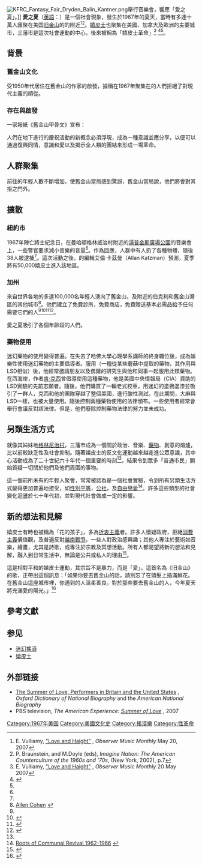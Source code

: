 [[File:KFRC_Fantasy_Fair_Dryden_Balin_Kantner.png|thumb]]舉行音樂會，響應「愛之夏」。]]
'''愛之夏'''（[[英語|英語]]：'''{{lang|en|Summer of Love}}'''）是一個社會現象，發生於1967年的夏天，當時有多達十萬人匯聚在美国[[旧金山|旧金山]]的{{link-en|海特-艾許伯里區|Haight-Ashbury}}的附近<ref>E. Vulliamy, [http://observer.guardian.co.uk/omm/story/0,,2080202,00.html "Love and Haight"] {{Wayback|url=http://observer.guardian.co.uk/omm/story/0,,2080202,00.html |date=20081014020935 }}, ''Observer Music Monthly'' May 20, 2007</ref><ref name="#1">P. Braunstein, and M.Doyle (eds), ''Imagine Nation: The American Counterculture of the 1960s and '70s'', (New York, 2002), p.7</ref>。[[嬉皮士|嬉皮士]]也聚集在美國、加拿大及歐洲的主要城市，三藩市是這次社會運動的中心，後來被稱為「嬉皮士革命」<ref>E. Vulliamy, [http://observer.guardian.co.uk/omm/story/0,,2080202,00.html "Love and Haight"] {{Wayback|url=http://observer.guardian.co.uk/omm/story/0,,2080202,00.html |date=20081014020935 }}, ''Observer Music Monthly'' 20 May 2007</ref> <ref name="selvin">{{cite book |last1=Selvin |first1=Joel |title=Summer of Love The Inside Story of LSD, Free Love, and High Times in the Wild West |date=1999 |publisher=Cooper Square Press |url=https://www.google.com/books/edition/Summer_of_Love/2acEAAAACAAJ?hl=en |access-date=2020-06-13 |archive-date=2021-03-07 |archive-url=https://web.archive.org/web/20210307224737/https://www.google.com/books/edition/Summer_of_Love/2acEAAAACAAJ?hl=en }}</ref><ref name=Hinckley/>。

==背景==
===舊金山文化===
受1950年代居住在舊金山的作家的啟發，據稱在1967年聚集在{{link-en|海特-艾許伯里區|Haight-Ashbury}}的人們拒絕了對現代主義的順從。

===存在與啟發===
一家報紙《舊金山甲骨文》宣布：

人們在地下進行的慶祝活動的新概念必須浮現，成為一種意識並應分享，以便可以通過復興同情，意識和愛以及揭示全人類的團結來形成一場革命。

==人群聚集==

前往{{link-en|海特-艾許伯里區|Haight-Ashbury}}的年輕人數不斷增加，使舊金山當局感到驚訝，舊金山當局說，他們將會對其拒之門外。
==擴散==
===紐約市===
1967年陣亡將士紀念日，在曼哈頓格林威治村附近的[[湯普金斯廣場公園|湯普金斯廣場公園]]的音樂會上，一些警官要求減小音樂的音量<ref name=Hinckley />。作為回應，人群中有人扔了各種物體，隨後38人被逮捕<ref name=Hinckley />。這次活動之後，{{link-en|East_Village_Other|East_Village_Other}}的編輯艾倫·卡茲曼（Allan Katzman）預測，夏季將有50,000嬉皮士進入該地區。

===加州===
來自世界各地的多達100,000名年輕人湧向了舊金山{{link-en|海特-艾許伯里區|Haight-Ashbury}}，及附近的伯克利和舊金山灣區的其他城市<ref>[http://www.net.info.nl/cohen/ Allen Cohen<!-- Bot generated title -->] {{webarchive|url=https://web.archive.org/web/20030301191305/http://www.net.info.nl/cohen/ |date=March 1, 2003 }}</ref>。他們建立了免費診所，免費商店，免費贈送基本必需品給予任何需要它們的人<ref name="American Experience doc"/><ref>{{Cite web|url=https://www.flavorwire.com/606202/gelatin-silver-portraits-from-the-summer-of-love-in-1967|title=Gelatin Silver Portraits from the Summer of Love in 1967|website=Flavorwire.com|accessdate=August 31, 2019|archive-date=2020-08-06|archive-url=https://web.archive.org/web/20200806221924/https://www.flavorwire.com/606202/gelatin-silver-portraits-from-the-summer-of-love-in-1967|dead-url=no}}</ref><ref>{{Cite web|url=http://www.fubiz.net/en/2017/06/23/photographs-of-hippie-culture-in-san-francisco-by-elaine-mayes-2/|title=Photographs of Hippie Culture in San Francisco by Elaine Mayes|website=Fubiz.net|accessdate=August 31, 2019|archive-date=2020-06-13|archive-url=https://web.archive.org/web/20200613052604/http://www.fubiz.net/en/2017/06/23/photographs-of-hippie-culture-in-san-francisco-by-elaine-mayes-2/|dead-url=no}}</ref><ref>{{Cite web|url=https://www.pinterest.com/pin/348677196135471950/|title=The band performing at Fantasy Fair in early June 1967.... | Jefferson Airplane & friends | Jefferson airplane, Jefferson starship, Grace slick|website=Pinterest.com|accessdate=August 31, 2019|archive-date=2022-05-21|archive-url=https://web.archive.org/web/20220521144121/https://www.pinterest.com/pin/348677196135471950/}}</ref>。

愛之夏吸引了各個年齡段的人們。
===藥物使用===
迷幻藥物的使用變得普遍。在失去了哈佛大學心理學系講師的終身職位後，{{link-en|蒂莫西·李瑞|Timothy_Leary}}成為娛樂性使用迷幻藥物的主要倡導者。服用{{link-en|Psilocybin|Psilocybin}}（一種從某些蘑菇中提取的藥物，其作用與LSD相似）後，他經常邀請朋友以及偶爾的研究生與他和同事{{link-en|理查德·阿爾珀特|Richard_Alpert}}一起服用此類藥物。在西海岸，作者[[肯·克西|肯·克西]]曾倡導使用這種藥物，他是美國中央情報局（CIA）資助的LSD實驗的先前志願者。隨後，他們購買了一輛老式校車，用迷幻的塗鴉塗漆並吸引了一群人，克西和他的團隊穿越了整個美國，進行酸性測試。在此期間，大麻與LSD一樣，也被大量使用。隨後控制兩種藥物使用的法律頒布。一些使用者經常會舉行會議反對該法律。但是，他們廢除控制藥物法律的努力並未成功。

==另類生活方式==
就像其姊妹地[[格林尼治村|格林尼治村]]，三藩市成為一個關於政治、音樂、[[藥物|藥物]]、創意的熔爐，比以前較缺乏性及社會抑制。隨著嬉皮士的反文化運動越來越走進公眾意識，其中心活動成為了二十世紀六十年代一個重要的時刻<ref name="#1"/>，結果令到眾多「普通市民」開始質疑一切關於他們及他們周圍的事物。

這一個前所未有的年輕人聚會，常常被認為是一個社會實驗，令到所有另類生活方式變得更加普遍地接受，如[[性別平等|性別平等]]，[[公社|公社]]，及[[自由戀愛|自由戀愛]]<ref>[http://www.thefarm.org/lifestyle/root1.html Roots of Communal Revival 1962-1966] {{webarchive|url=https://web.archive.org/web/20160303182423/http://www.thefarm.org/lifestyle/root1.html |date=2016-03-03 }}</ref>。許多這些類型的社會變化迴盪於七十年代初，並對現代社會做成一定的影響。

==新的想法和見解==
嬉皮士有時也被稱為「花的孩子」，多為[[折衷主義|折衷主義]]者。許多人懷疑政府，拒絕[[消費主義|消費主義]]價值觀，及普遍反對[[越南戰爭|越南戰爭]]。一些人對政治感興趣；其他人專注於藝術如音樂，繪畫，尤其是詩歌，或專注於宗教及冥想活動。所有人都渴望將新的想法和見解，融入到日常生活中，無論是公共或私人的理由<ref name=Hinckley>{{cite news|last=Hinckley|first=David|title=Groovy The Summer Of Love, 1967|url=http://www.nydailynews.com/archives/news/groovy-summer-love-1967-article-1.806459|accessdate=September 28, 2012|newspaper=New York Daily News|date=October 15, 1998|archive-url=https://web.archive.org/web/20140202100925/http://www.nydailynews.com/archives/news/groovy-summer-love-1967-article-1.806459|archive-date=2014-02-02|dead-url=no}}</ref>。

這是相對平和的嬉皮士運動，其宗旨不是暴力，而是「愛」，這首名為《旧金山》的歌，正帶出這個訊息：「如果你要去舊金山的話，請別忘了在頭髮上插滿鮮花。在舊金山這座城市裡，你遇到的人溫柔善良。對於那些要去舊金山的人，今年夏天將充滿愛的陽光。」<ref>{{cite web |url=http://www.ln.xinhuanet.com/sspd/2007-09/03/content_11030028.htm |title=难忘"爱之夏" Hippies的40年 |website=新華網 |dead-url=yes |archive-url=https://archive.today/20150130212605/http://www.ln.xinhuanet.com/sspd/2007-09/03/content_11030028.htm |archive-date=2015年1月30日 |access-date=2015年1月30日 }}</ref>

== 參考文獻 ==
{{Reflist}}

== 参见 ==
* [[迷幻搖滾|迷幻搖滾]]
* [[嬉皮士|嬉皮士]]

== 外部链接 ==
* [http://www.oup.com/oxforddnb/info/freeodnb/magazine/summer/ The Summer of Love, Performers in Britain and the United States] {{Wayback|url=http://www.oup.com/oxforddnb/info/freeodnb/magazine/summer/ |date=20071106174430 }}, ''Oxford Dictionary of National Biography'' and the ''American National Biography''
* PBS television, ''The American Experience: [http://www.pbs.org/wgbh/amex/love/ Summer of Love] {{Wayback|url=http://www.pbs.org/wgbh/amex/love/ |date=20150213011235 }}'', 2007

[[Category:1967年美国|Category:1967年美国]]
[[Category:美國文化史|Category:美國文化史]]
[[Category:搖滾樂|Category:搖滾樂]]
[[Category:性革命|Category:性革命]]